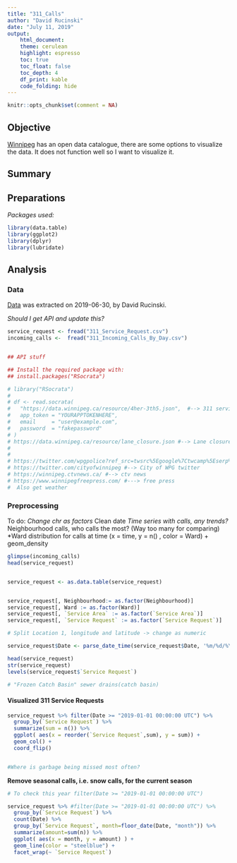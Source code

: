 ```yaml
---
title: "311_Calls"
author: "David Rucinski"
date: "July 11, 2019"
output: 
    html_document:
    theme: cerulean
    highlight: espresso
    toc: true
    toc_float: false
    toc_depth: 4
    df_print: kable
    code_folding: hide
---
```


```r
knitr::opts_chunk$set(comment = NA)
```

## **Objective**
[Winnipeg](https://data.winnipeg.ca) has an open data catalogue, there are some options to visualize the data. It does not function well so I want to visualize it.

## **Summary**




## **Preparations**

*Packages used:*
```r
library(data.table)
library(ggplot2)
library(dplyr)
library(lubridate)
```

## **Analysis**

### Data

[Data](https://data.winnipeg.ca/Contact-Centre-311/311-Service-Request/4her-3th5) was extracted on 2019-06-30, by David Rucinski.

*Should I get API and update this?*
```r

service_request <- fread("311_Service_Request.csv")
incoming_calls <-  fread("311_Incoming_Calls_By_Day.csv")


## API stuff

## Install the required package with:
## install.packages("RSocrata")

# library("RSocrata")
# 
# df <- read.socrata(
#   "https://data.winnipeg.ca/resource/4her-3th5.json",  #--> 311 service calls
#   app_token = "YOURAPPTOKENHERE",
#   email     = "user@example.com",
#   password  = "fakepassword"
# )
# https://data.winnipeg.ca/resource/lane_closure.json #--> Lane closure
#
#
# https://twitter.com/wpgpolice?ref_src=twsrc%5Egoogle%7Ctwcamp%5Eserp%7Ctwgr%5Eauthor #-->WPG Police twitter
# https://twitter.com/cityofwinnipeg #--> City of WPG twitter
# https://winnipeg.ctvnews.ca/ #--> ctv news 
# https://www.winnipegfreepress.com/ #---> free press
#  Also get weather

```


### Preprocessing

To do:
*Change chr as factors
*Clean date
*Time series with calls, any trends?
*Neighbourhood calls, who calls the most? (Way too many for comparing)
*Ward distribution for calls at time (x = time, y = n() , color = Ward) + geom_density 
```r
glimpse(incoming_calls)
head(service_request)


service_request <- as.data.table(service_request)


service_request[, Neighbourhood:= as.factor(Neighbourhood)]
service_request[, Ward := as.factor(Ward)]
service_request[, `Service Area` := as.factor(`Service Area`)]
service_request[, `Service Request` := as.factor(`Service Request`)]

# Split Location 1, longitude and latitude -> change as numeric

service_request$Date <- parse_date_time(service_request$Date, '%m/%d/%Y %I:%M:%S %p')

head(service_request)
str(service_request)
levels(service_request$`Service Request`)

# "Frozen Catch Basin" sewer drains(catch basin)
```


#### Visualized 311 Service Requests
```r
service_request %>% filter(Date >= "2019-01-01 00:00:00 UTC") %>%
  group_by(`Service Request`) %>%
  summarize(sum = n()) %>%
  ggplot( aes(x = reorder(`Service Request`,sum), y = sum)) +
  geom_col() +
  coord_flip()


#Where is garbage being missed most often?
```

**Remove seasonal calls, i.e. snow calls, for the current season**
```r
# To check this year filter(Date >= "2019-01-01 00:00:00 UTC") 

service_request %>% #filter(Date >= "2019-01-01 00:00:00 UTC") %>%
  group_by(`Service Request`) %>%
  count(Date) %>%
  group_by(`Service Request`, month=floor_date(Date, "month")) %>%
  summarize(amount=sum(n)) %>%
  ggplot( aes(x = month, y = amount) ) +
  geom_line(color = "steelblue") +
  facet_wrap(~ `Service Request`)

```



